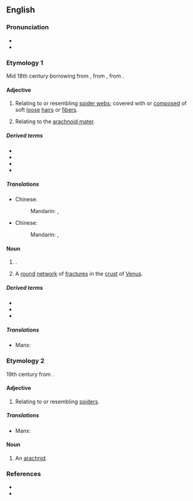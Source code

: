 ==English==

===Pronunciation===
* {{IPA|en|/əˈɹæk.nɔɪd/}}
* {{rhymes|en|æknɔɪd|s=3}}

===Etymology 1===
Mid 18th century borrowing from {{bor|en|NL.|arachnoīdēs}}, from {{der|en|grc|ᾰ̓ρᾰχνοειδής||like a cobweb}}, from {{af|grc|ᾰ̓ρᾰ́χνη|-ο-|-ειδής|t1=spider web|t3=-oid, -like|nocat=1}}.

====Adjective====
{{en-adj|-}}

# Relating to or resembling [[spider web]]s; covered with or [[compose]]d of soft [[loose]] [[hair]]s or [[fiber]]s.
# {{lb|en|anatomy}} Relating to the [[arachnoid mater]].

=====Derived terms=====
* {{l|en|arachnoid mater}}
* {{l|en|periarachnoid}}
* {{l|en|subarachnoid}}
* {{l|en|superarachnoid}}

=====Translations=====
{{trans-top|relating to or resembling spider webs}}
* Chinese:
*: Mandarin: {{t+|cmn|蛛網|alt=蛛網的}}, {{t+|cmn|蛛网|alt=蛛网的|tr=zhūwǎng de}}
{{trans-mid}}
{{trans-bottom}}

{{trans-top|relating to the arachnoid mater}}
* Chinese:
*: Mandarin: {{t+|cmn|蛛網膜|alt=蛛網膜的}}, {{t+|cmn|蛛网膜|alt=蛛网膜的|tr=zhūwǎngmó de}}
{{trans-mid}}
{{trans-bottom}}

====Noun====
{{en-noun}}

# {{lb|en|neuroanatomy}} {{ellipsis of|en|arachnoid mater}}.
# {{lb|en|astronomy}} A [[round]] [[network]] of [[fracture]]s in the [[crust]] of [[Venus]].

=====Derived terms=====
* {{l|en|arachnoidal}}
* {{l|en|arachnoidian}}
* {{l|en|arachnoiditis}}

=====Translations=====
{{trans-see|arachnoid mater}}
{{ttbc-top}}
* Manx: {{t-check|gv|arachnoid|f}}
{{trans-mid}}
{{trans-bottom}}

===Etymology 2===
19th century from {{af|en|Arachnida|-oid|lang1=mul|alt1=''Arachnida''}}.

====Adjective====
{{en-adj|-}}

# {{lb|en|arachnology|relational}} Relating to or resembling [[spider]]s.

=====Translations=====
{{trans-top|related to or resembling spiders}}
* Manx: {{t|gv|arachnoidagh}}
{{trans-mid}}
{{trans-bottom}}

====Noun====
{{en-noun}}

# An [[arachnid]].

===References===
* {{R:Lexico}}
* {{R:MWO}}

{{c|en|Arachnids}}